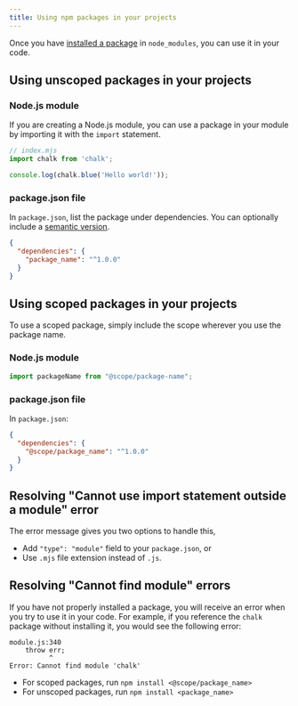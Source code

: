 ```yaml
---
title: Using npm packages in your projects
---
```


Once you have [installed a package][install-pkg] in `node_modules`, you can use it in your code.

## Using unscoped packages in your projects

### Node.js module

If you are creating a Node.js module, you can use a package in your module by importing it with the `import` statement.

```javascript
// index.mjs
import chalk from 'chalk';

console.log(chalk.blue('Hello world!'));
```

### package.json file

In `package.json`, list the package under dependencies. You can optionally include a [semantic version][semver].

```json
{
  "dependencies": {
    "package_name": "^1.0.0"
  }
}
```

## Using scoped packages in your projects

To use a scoped package, simply include the scope wherever you use the package name.

### Node.js module

```js
import packageName from "@scope/package-name";
```

### package.json file

In `package.json`:

```json
{
  "dependencies": {
    "@scope/package_name": "^1.0.0"
  }
}
```

## Resolving "Cannot use import statement outside a module" error

The error message gives you two options to handle this,
- Add `"type": "module"` field to your `package.json`, or
- Use `.mjs` file extension instead of `.js`.

## Resolving "Cannot find module" errors

If you have not properly installed a package, you will receive an error when you try to use it in your code. For example, if you reference the `chalk` package without installing it, you would see the following error:

```
module.js:340
    throw err;
          ^
Error: Cannot find module 'chalk'
```

- For scoped packages, run `npm install <@scope/package_name>`
- For unscoped packages, run `npm install <package_name>`

[install-pkg]: downloading-and-installing-packages
[semver]: about-semantic-versioning
